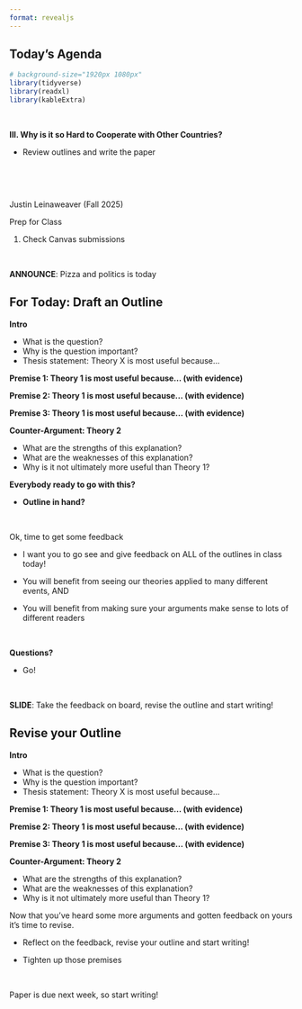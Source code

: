 ```yaml
---
format: revealjs
---
```



## Today's Agenda {background-image="Images/background-worldmap4.png" .center}

```r
# background-size="1920px 1080px"
library(tidyverse)
library(readxl)
library(kableExtra)
```

<br>

**III. Why is it so Hard to Cooperate with Other Countries?**

- Review outlines and write the paper

<br>

<br>

::: r-stack
Justin Leinaweaver (Fall 2025)
:::

::: notes
Prep for Class

1. Check Canvas submissions

<br>

**ANNOUNCE**: Pizza and politics is today
:::




## For Today: Draft an Outline {background-image="Images/background-worldmap4.png" .smaller}

**Intro**

- What is the question?
- Why is the question important?
- Thesis statement: Theory X is most useful because...

**Premise 1: Theory 1 is most useful because... (with evidence)**

**Premise 2: Theory 1 is most useful because... (with evidence)**

**Premise 3: Theory 1 is most useful because... (with evidence)**

**Counter-Argument: Theory 2**

- What are the strengths of this explanation?
- What are the weaknesses of this explanation?
- Why is it not ultimately more useful than Theory 1?

::: notes
**Everybody ready to go with this?**

- **Outline in hand?**

<br>

Ok, time to get some feedback

- I want you to go see and give feedback on ALL of the outlines in class today!

- You will benefit from seeing our theories applied to many different events, AND

- You will benefit from making sure your arguments make sense to lots of different readers

<br>

**Questions?**

- Go!

<br>

**SLIDE**: Take the feedback on board, revise the outline and start writing!
:::





## Revise your Outline {background-image="Images/background-worldmap4.png" .smaller}

**Intro**

- What is the question?
- Why is the question important?
- Thesis statement: Theory X is most useful because...

**Premise 1: Theory 1 is most useful because... (with evidence)**

**Premise 2: Theory 1 is most useful because... (with evidence)**

**Premise 3: Theory 1 is most useful because... (with evidence)**

**Counter-Argument: Theory 2**

- What are the strengths of this explanation?
- What are the weaknesses of this explanation?
- Why is it not ultimately more useful than Theory 1?

::: notes
Now that you've heard some more arguments and gotten feedback on yours it's time to revise.

- Reflect on the feedback, revise your outline and start writing!

- Tighten up those premises

<br>

Paper is due next week, so start writing!

:::